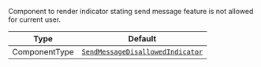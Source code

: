 Component to render indicator stating send message feature is not allowed for current user.

| Type          | Default                                                                                                                      |
| ------------- | ---------------------------------------------------------------------------------------------------------------------------- |
| ComponentType | [`SendMessageDisallowedIndicator`](../../../../ui-components/message-input-components/send-message-disallowed-indicator.mdx) |
